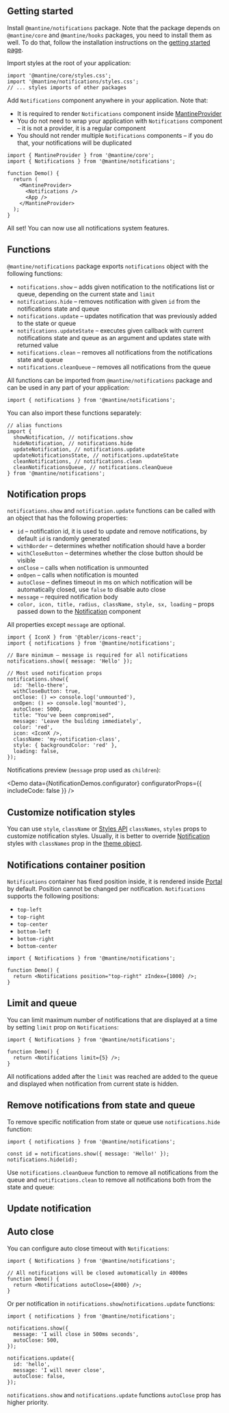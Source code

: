 

## Getting started

Install `@mantine/notifications` package. Note that the package depends on `@mantine/core` and `@mantine/hooks` packages, you need to install them as well.
To do that, follow the installation instructions on the [getting started page](/getting-started/).

<InstallScript packages="@mantine/notifications" />

Import styles at the root of your application:

```tsx
import '@mantine/core/styles.css';
import '@mantine/notifications/styles.css';
// ... styles imports of other packages
```

Add `Notifications` component anywhere in your application. Note that:

- It is required to render `Notifications` component inside [MantineProvider](/theming/mantine-provider/)
- You do not need to wrap your application with `Notifications` component – it is not a provider, it is a regular component
- You should not render multiple `Notifications` components – if you do that, your notifications will be duplicated

```tsx
import { MantineProvider } from '@mantine/core';
import { Notifications } from '@mantine/notifications';

function Demo() {
  return (
    <MantineProvider>
      <Notifications />
      <App />
    </MantineProvider>
  );
}
```

All set! You can now use all notifications system features.

<Demo data={NotificationsDemos.base} />

## Functions

`@mantine/notifications` package exports `notifications` object with the following functions:

- `notifications.show` – adds given notification to the notifications list or queue, depending on the current state and `limit`
- `notifications.hide` – removes notification with given `id` from the notifications state and queue
- `notifications.update` – updates notification that was previously added to the state or queue
- `notifications.updateState` – executes given callback with current notifications state and queue as an argument and updates state with returned value
- `notifications.clean` – removes all notifications from the notifications state and queue
- `notifications.cleanQueue` – removes all notifications from the queue

All functions can be imported from `@mantine/notifications` package and can be used in any part of your application:

```tsx
import { notifications } from '@mantine/notifications';
```

You can also import these functions separately:

```tsx
// alias functions
import {
  showNotification, // notifications.show
  hideNotification, // notifications.hide
  updateNotification, // notifications.update
  updateNotificationsState, // notifications.updateState
  cleanNotifications, // notifications.clean
  cleanNotificationsQueue, // notifications.cleanQueue
} from '@mantine/notifications';
```

## Notification props

`notifications.show` and `notification.update` functions can be called with an object that has the following properties:

- `id` – notification id, it is used to update and remove notifications, by default `id` is randomly generated
- `withBorder` – determines whether notification should have a border
- `withCloseButton` – determines whether the close button should be visible
- `onClose` – calls when notification is unmounted
- `onOpen` – calls when notification is mounted
- `autoClose` – defines timeout in ms on which notification will be automatically closed, use `false` to disable auto close
- `message` – required notification body
- `color, icon, title, radius, className, style, sx, loading` – props passed down to the [Notification](/core/notification/) component

All properties except `message` are optional.

```tsx
import { IconX } from '@tabler/icons-react';
import { notifications } from '@mantine/notifications';

// Bare minimum – message is required for all notifications
notifications.show({ message: 'Hello' });

// Most used notification props
notifications.show({
  id: 'hello-there',
  withCloseButton: true,
  onClose: () => console.log('unmounted'),
  onOpen: () => console.log('mounted'),
  autoClose: 5000,
  title: "You've been compromised",
  message: 'Leave the building immediately',
  color: 'red',
  icon: <IconX />,
  className: 'my-notification-class',
  style: { backgroundColor: 'red' },
  loading: false,
});
```

Notifications preview (`message` prop used as `children`):

<Demo data={NotificationDemos.configurator} configuratorProps={{ includeCode: false }} />

## Customize notification styles

You can use `style`, `className` or [Styles API](/styles/styles-api/) `classNames`, `styles` props to customize notification styles.
Usually, it is better to override [Notification](/core/notification) styles with `classNames` prop in the [theme object](/theming/theme-object/).

<Demo data={NotificationsDemos.customize} />

## Notifications container position

`Notifications` container has fixed position inside, it is rendered inside [Portal](/core/portal/) by default.
Position cannot be changed per notification. `Notifications` supports the following positions:

- `top-left`
- `top-right`
- `top-center`
- `bottom-left`
- `bottom-right`
- `bottom-center`

```tsx
import { Notifications } from '@mantine/notifications';

function Demo() {
  return <Notifications position="top-right" zIndex={1000} />;
}
```

## Limit and queue

You can limit maximum number of notifications that are displayed at a time by setting
`limit` prop on `Notifications`:

```tsx
import { Notifications } from '@mantine/notifications';

function Demo() {
  return <Notifications limit={5} />;
}
```

All notifications added after the `limit` was reached are added to the queue
and displayed when notification from current state is hidden.

<Demo data={NotificationsDemos.limit} />

## Remove notifications from state and queue

To remove specific notification from state or queue use `notifications.hide` function:

```tsx
import { notifications } from '@mantine/notifications';

const id = notifications.show({ message: 'Hello!' });
notifications.hide(id);
```

Use `notifications.cleanQueue` function to remove all notifications from the queue and
`notifications.clean` to remove all notifications both from the state and queue:

<Demo data={NotificationsDemos.clean} />

## Update notification

<Demo data={NotificationsDemos.update} />

## Auto close

You can configure auto close timeout with `Notifications`:

```tsx
import { Notifications } from '@mantine/notifications';

// All notifications will be closed automatically in 4000ms
function Demo() {
  return <Notifications autoClose={4000} />;
}
```

Or per notification in `notifications.show`/`notifications.update` functions:

```tsx
import { notifications } from '@mantine/notifications';

notifications.show({
  message: 'I will close in 500ms seconds',
  autoClose: 500,
});

notifications.update({
  id: 'hello',
  message: 'I will never close',
  autoClose: false,
});
```

`notifications.show` and `notifications.update` functions `autoClose` prop has higher priority.

<Demo data={NotificationsDemos.autoclose} />
